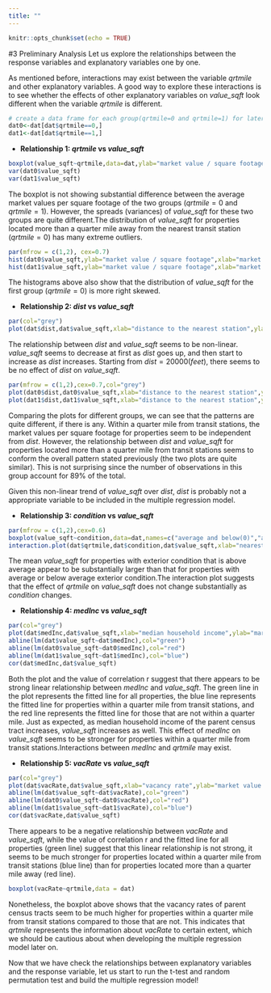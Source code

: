 ---
title: ""
---

```{r setup, include=FALSE}
knitr::opts_chunk$set(echo = TRUE)
```

#3 Preliminary Analysis
Let us explore the relationships between the response variables and explanatory variables one by one.

As mentioned before, interactions may exist between the variable *qrtmile* and other explanatory variables. A good way to explore these interactions is to see whether the effects of other explanatory variables on *value_sqft* look different when the variable *qrtmile* is different.

```{r message=FALSE}
# create a data frame for each group(qrtmile=0 and qrtmile=1) for later use
dat0<-dat[dat$qrtmile==0,]
dat1<-dat[dat$qrtmile==1,]

```

* **Relationship 1: *qrtmile* vs *value_sqft***
```{r message=FALSE}
boxplot(value_sqft~qrtmile,data=dat,ylab="market value / square footage",xlab="nearest station within a quarter mile or not",main="value_sqft by qrtmile")
var(dat0$value_sqft)
var(dat1$value_sqft)
```
The boxplot is not showing substantial difference between the average market values per square footage of the two groups ($qrtmile=0$ and $qrtmile=1$). However, the spreads (variances) of *value_sqft* for these two groups are quite different.The distribution of *value_sqft* for properties located more than a quarter mile away from the nearest transit station ($qrtmile=0$) has many extreme outliers.

```{r message=FALSE, out.width ='100%', fig.asp=0.4}
par(mfrow = c(1,2), cex=0.7)
hist(dat0$value_sqft,ylab="market value / square footage",xlab="market value / sqft (qrtmile = 0)",main="Histogram of value_sqft (qrtmile=0)")
hist(dat1$value_sqft,ylab="market value / square footage",xlab="market value / sqft (qrtmile = 1)",main="Histogram of value_sqft (qrtmile=1)")
```

The histograms above also show that the distribution of *value_sqft* for the first group ($qrtmile=0$) is more right skewed.

* **Relationship 2: *dist* vs *value_sqft***
```{r message=FALSE}
par(col="grey")
plot(dat$dist,dat$value_sqft,xlab="distance to the nearest station",ylab="market value / sqft", main="Value_sqft by Dist")
```

The relationship between *dist* and *value_sqft* seems to be non-linear. *value_sqft* seems to decrease at first as *dist* goes up, and then start to increase as *dist* increases. Starting from $dist=20000(feet)$, there seems to be no effect of *dist* on *value_sqft*.  

```{r message=FALSE, out.width = '100%',fig.asp=0.4}
par(mfrow = c(1,2),cex=0.7,col="grey")
plot(dat0$dist,dat0$value_sqft,xlab="distance to the nearest station",ylab="market value / sqft", main="Value_sqft by Dist(Group qrtmile=0)")
plot(dat1$dist,dat1$value_sqft,xlab="distance to the nearest station",ylab="market value / sqft", main="Value_sqft by Dist(Group qrtmile=1)")
```
Comparing the plots for different groups, we can see that the patterns are quite different, if there is any. Within a quarter mile from transit stations, the market values per square footage for properties seem to be independent from *dist*. However, the relationship between *dist* and *value_sqft* for properties located more than a quarter mile from transit stations seems to conform the overall pattern stated previously (the two plots are quite similar). This is not surprising since the number of observations in this group account for 89% of the total.

Given this non-linear trend of *value_sqft * over *dist*, *dist* is probably not a appropriate variable to be included in the multiple regression model.


* **Relationship 3: *condition* vs *value_sqft***
```{r message=FALSE,out.width = '100%',fig.asp=0.4}
par(mfrow = c(1,2),cex=0.6)
boxplot(value_sqft~condition,data=dat,names=c("average and below(0)","above average(1)"),xlab="exterior condition",ylab="market value / sqft")
interaction.plot(dat$qrtmile,dat$condition,dat$value_sqft,xlab="nearest station within a quarter mile or not",ylab="market value / sqft",trace.label = "condition",main="Interaction effect of condition and qrtmile on value_sqft")
```
The mean *value_sqft* for properties with exterior condition that is above average appear to be substantially larger than that for properties with average or below average exterior condition.The interaction plot suggests that the effect of *qrtmile* on *value_sqft* does not change substantially as *condition* changes.

* **Relationship 4: *medInc* vs *value_sqft***
```{r message=FALSE}
par(col="grey")
plot(dat$medInc,dat$value_sqft,xlab="median household income",ylab="market value / sqft",main="Relationships between medInc and value_sqft by groups")
abline(lm(dat$value_sqft~dat$medInc),col="green")
abline(lm(dat0$value_sqft~dat0$medInc),col="red")
abline(lm(dat1$value_sqft~dat1$medInc),col="blue")
cor(dat$medInc,dat$value_sqft)
```
Both the plot and the value of correlation r suggest that there appears to be strong linear relationship between *medInc* and *value_sqft*. The green line in the plot represents the fitted line for all properties, the blue line represents the fitted line for properties within a quarter mile from transit stations, and the red line represents the fitted line for those that are not within a quarter mile. Just as expected, as median household income of the parent census tract increases, *value_sqft* increases as well. This effect of *medInc* on *value_sqft* seems to be stronger for properties within a quarter mile from transit stations.Interactions between *medInc* and *qrtmile* may exist.
 
* **Relationship 5: *vacRate* vs *value_sqft***
```{r message=FALSE}
par(col="grey")
plot(dat$vacRate,dat$value_sqft,xlab="vacancy rate",ylab="market value / sqft",main="Relationships between vacRate and value_sqft by groups")
abline(lm(dat$value_sqft~dat$vacRate),col="green")
abline(lm(dat0$value_sqft~dat0$vacRate),col="red")
abline(lm(dat1$value_sqft~dat1$vacRate),col="blue")
cor(dat$vacRate,dat$value_sqft)
```

There appears to be a negative relationship between *vacRate* and *value_sqft*, while the value of correlation r and the fitted line for all properties (green line) suggest that this linear relationship is not strong, it seems to be much stronger for properties located within a quarter mile from transit stations (blue line) than for properties located more than a quarter mile away (red line).

```{r message=FALSE}
boxplot(vacRate~qrtmile,data = dat)
```

Nonetheless, the boxplot above shows that the vacancy rates of parent census tracts seem to be much higher for properties within a quarter mile from transit stations compared to those that are not. This indicates that *qrtmile* represents the information about *vacRate* to certain extent, which we should be cautious about when developing the multiple regression model later on.

Now that we have check the relationships between explanatory variables and the response variable, let us start to run the t-test and random permutation test and build the multiple regression model! 